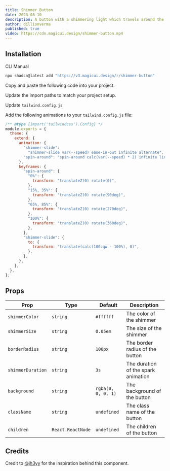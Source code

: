 ```yaml
---
title: Shimmer Button
date: 2023-08-10
description: A button with a shimmering light which travels around the perimeter.
author: dillionverma
published: true
video: https://cdn.magicui.design/shimmer-button.mp4
---
```


<ComponentPreview name="shimmer-button-demo" />

## Installation

<Tabs defaultValue="cli">

<TabsList>
  <TabsTrigger value="cli">CLI</TabsTrigger>
  <TabsTrigger value="manual">Manual</TabsTrigger>
</TabsList>
<TabsContent value="cli">

```bash
npx shadcn@latest add "https://v3.magicui.design/r/shimmer-button"
```

</TabsContent>

<TabsContent value="manual">

<Steps>

<Step>Copy and paste the following code into your project.</Step>

<ComponentSource name="shimmer-button" />

<Step>Update the import paths to match your project setup.</Step>

<Step>Update `tailwind.config.js`</Step>

Add the following animations to your `tailwind.config.js` file:

```js title="tailwind.config.js" {5-30}
/** @type {import('tailwindcss').Config} */
module.exports = {
  theme: {
    extend: {
      animation: {
        "shimmer-slide":
          "shimmer-slide var(--speed) ease-in-out infinite alternate",
        "spin-around": "spin-around calc(var(--speed) * 2) infinite linear",
      },
      keyframes: {
        "spin-around": {
          "0%": {
            transform: "translateZ(0) rotate(0)",
          },
          "15%, 35%": {
            transform: "translateZ(0) rotate(90deg)",
          },
          "65%, 85%": {
            transform: "translateZ(0) rotate(270deg)",
          },
          "100%": {
            transform: "translateZ(0) rotate(360deg)",
          },
        },
        "shimmer-slide": {
          to: {
            transform: "translate(calc(100cqw - 100%), 0)",
          },
        },
      },
    },
  },
};
```

</Steps>

</TabsContent>

</Tabs>

## Props

| Prop              | Type              | Default            | Description                         |
| ----------------- | ----------------- | ------------------ | ----------------------------------- |
| `shimmerColor`    | `string`          | `#ffffff`          | The color of the shimmer            |
| `shimmerSize`     | `string`          | `0.05em`           | The size of the shimmer             |
| `borderRadius`    | `string`          | `100px`            | The border radius of the button     |
| `shimmerDuration` | `string`          | `3s`               | The duration of the spark animation |
| `background`      | `string`          | `rgba(0, 0, 0, 1)` | The background of the button        |
| `className`       | `string`          | `undefined`        | The class name of the button        |
| `children`        | `React.ReactNode` | `undefined`        | The children of the button          |

## Credits

Credit to [@jh3yy](https://twitter.com/jh3yy/status/1656423856276488192) for the inspiration behind this component.
